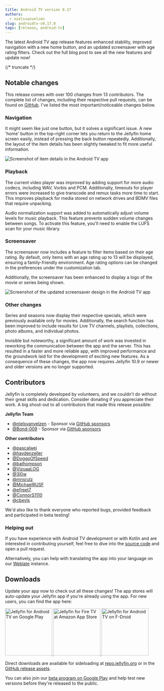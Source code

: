 ```yaml
---
title: Android TV version 0.17
authors:
  - nielsvanvelzen
slug: androidtv-v0.17.0
tags: [release, android-tv]
---
```


The latest Android TV app release features enhanced stability, improved navigation with a new home button, and an updated screensaver with
age rating filters. Check out the full blog post to see all the new features and update now!

{/* truncate */}

## Notable changes

This release comes with over 100 changes from 13 contributors. The complete list of changes, including their respective pull requests, can
be found on [GitHub](https://github.com/jellyfin/jellyfin-androidtv/releases/tag/v0.17.0). I've listed the most important/noticeable changes
below.

### Navigation

It might seem like just one button, but it solves a significant issue. A new 'home' button in the top-right corner lets you return to the
Jellyfin home screen easily, instead of pressing the back button repeatedly. Additionally, the layout of the item details has been slightly
tweaked to fit more useful information.

![Screenshot of item details in the Android TV app](./item-details.png)

### Playback

The current video player was improved by adding support for more audio codecs, including WAV, Vorbis and PCM. Additionally, timeouts for
player errors were increased to give transcode and remux tasks more time to start. This improves playback for media stored on network
drives and BDMV files that require unpacking.

Audio normalization support was added to automatically adjust volume levels for music playback. This feature prevents sudden volume changes
between songs. To activate this feature, you'll need to enable the LUFS scan for your music library.

### Screensaver

The screensaver now includes a feature to filter items based on their age rating. By default, only items with an age rating up to 13 will
be displayed, ensuring a family-friendly environment. Age rating options can be changed in the preferences under the customization tab.

Additionally, the screensaver has been enhanced to display a logo of the movie or series being shown.

![Screenshot of the updated screensaver design in the Android TV app](./screensaver.png)

### Other changes

Series and seasons now display their respective specials, which were previously available only for movies. Additionally, the search
function has been improved to include results for Live TV channels, playlists, collections, photo albums, and individual photos.

Invisible but noteworthy, a significant amount of work was invested in reworking the communication between the app and the server. This
has resulted in a faster and more reliable app, with improved performance and the groundwork laid for the development of exciting new
features. As a consequence of these changes, the app now requires Jellyfin 10.9 or newer and older versions are no longer supported.

## Contributors

Jellyfin is completely developed by volunteers, and we couldn't do without their great skills and dedication. Consider donating if you
appreciate their work. A big shout-out to all contributors that made this release possible:

**Jellyfin Team**

- [@nielsvanvelzen](https://github.com/nielsvanvelzen) - Sponsor via [GitHub sponsors](https://github.com/sponsors/nielsvanvelzen)
- [@Bond\-009](https://github.com/Bond-009) - Sponsor via [GitHub sponsors](https://github.com/sponsors/Bond-009)

**Other contributors**

- [@pascalwei](https://github.com/pascalwei)
- [@haydenzeller](https://github.com/haydenzeller)
- [@DoggoOfSpeed](https://github.com/DoggoOfSpeed)
- [@bathompson](https://github.com/bathompson)
- [@VizuaaLOG](https://github.com/VizuaaLOG)
- [@3l0w](https://github.com/3l0w)
- [@mnsrulz](https://github.com/mnsrulz)
- [@MichaelRUSF](https://github.com/MichaelRUSF)
- [@efreet7](https://github.com/efreet7)
- [@ConnorS1110](https://github.com/ConnorS1110)
- [@cbeyls](https://github.com/cbeyls)

We'd also like to thank everyone who reported bugs, provided feedback and participated in beta testing!

### Helping out

If you have experience with Android TV development or with Kotlin and are interested in contributing yourself, feel free to dive into the
[source code](https://github.com/jellyfin/jellyfin-androidtv) and open a pull request.

Alternatively, you can help with translating the app into your language on our
[Weblate](https://translate.jellyfin.org/engage/jellyfin-android/) instance.

## Downloads

Update your app now to check out all these changes! The app stores will auto-update your Jellyfin app if you're already using the app. For
new users, you can find the app here:

<a className='margin-right--md' href='https://play.google.com/store/apps/details?id=org.jellyfin.androidtv'>
  <img width='153' alt='Jellyfin for Android TV on Google Play' src='/images/store-icons/google-play.png' />
</a>

<a className='margin-right--md' href='https://www.amazon.com/gp/product/B07TX7Z725'>
  <img width='153' alt='Jellyfin for Fire TV at Amazon App Store' src='/images/store-icons/amazon.png' />
</a>

<a href='https://f-droid.org/en/packages/org.jellyfin.androidtv/'>
  <img width='153' alt='Jellyfin for Android TV on F-Droid' src='/images/store-icons/fdroid.png' />
</a>

Direct downloads are available for sideloading at [repo.jellyfin.org](https://repo.jellyfin.org/releases/client/androidtv/)
or in the [GitHub release assets](https://github.com/jellyfin/jellyfin-androidtv/releases/tag/v0.17.0).

You can also join our [beta program on Google Play](https://play.google.com/apps/testing/org.jellyfin.androidtv) and help test new versions
before they're released to the public.
